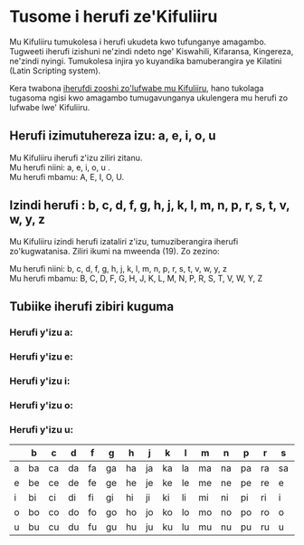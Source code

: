 # Tusome i herufi ze'Kifuliiru

Mu Kifuliiru tumukolesa i herufi ukudeta kwo tufunganye amagambo. Tugweeti iherufi izishuni ne'zindi ndeto nge' Kiswahili, Kifaransa, Kingereza, ne'zindi nyingi. Tumukolesa injira yo kuyandika bamuberangira ye Kilatini (Latin Scripting system).

Kera twabona [iherufdi zooshi zo'lufwabe mu Kifuliiru](./ulufwabe), hano tukolaga tugasoma ngisi kwo amagambo tumugavunganya ukulengera mu herufi zo lufwabe lwe' Kifuliiru.

## Herufi izimutuhereza izu: a, e, i, o, u

Mu Kifuliiru iherufi z'izu ziliri zitanu.  
Mu herufi niini: a, e, i, o, u .  
Mu herufi mbamu: A, E, I, O, U.

## Izindi herufi : b, c, d, f, g, h, j, k, l, m, n, p, r, s, t, v, w, y, z

Mu Kifuliiru izindi herufi izataliri z'izu, tumuziberangira iherufi zo'kugwatanisa. Ziliri ikumi na mweenda (19). Zo zezino:

Mu herufi niini: b, c, d, f, g, h, j, k, l, m, n, p, r, s, t, v, w, y, z  
Mu herufi mbamu: B, C, D, F, G, H, J, K, L, M, N, P, R, S, T, V, W, Y, Z

## Tubiike iherufi zibiri kuguma

### Herufi y'izu a:

### Herufi y'izu e:

### Herufi y'izu i:

### Herufi y'izu o:

### Herufi y'izu u:

|     | b   | c   | d   | f   | g   | h   | j   | k   | l   | m   | n   | p   | r   | s   | t   | v   | w   | y   | z   |
| --- | --- | --- | --- | --- | --- | --- | --- | --- | --- | --- | --- | --- | --- | --- | --- | --- | --- | --- | --- |
| a   | ba  | ca  | da  | fa  | ga  | ha  | ja  | ka  | la  | ma  | na  | pa  | ra  | sa  | ta  | va  | wa  | ya  | za  |
| e   | be  | ce  | de  | fe  | ge  | he  | je  | ke  | le  | me  | ne  | pe  | re  | e   | te  | ve  | we  | ye  | ze  |
| i   | bi  | ci  | di  | fi  | gi  | hi  | ji  | ki  | li  | mi  | ni  | pi  | ri  | i   | ti  | vi  | wi  | yi  | zi  |
| o   | bo  | co  | do  | fo  | go  | ho  | jo  | ko  | lo  | mo  | no  | po  | ro  | o   | to  | vo  | wo  | yo  | zo  |
| u   | bu  | cu  | du  | fu  | gu  | hu  | ju  | ku  | lu  | mu  | nu  | pu  | ru  | u   | tu  | vu  | wu  | yu  | zu  |
